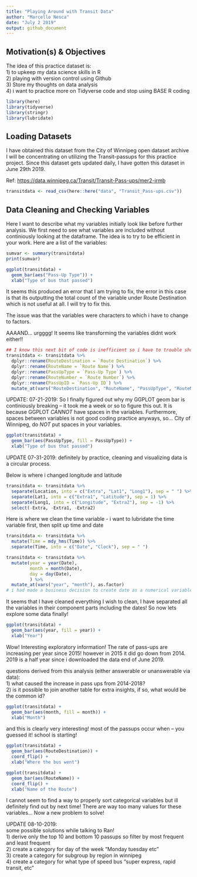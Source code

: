 ```yaml
---
title: "Playing Around with Transit Data"
author: "Marcello Nesca"
date: "July 2 2019"
output: github_document
---
```


## Motivation(s) & Objectives

The idea of this practice dataset is:  
  1) to upkeep my data science skills in R  
  2) playing with version control using Github  
  3) Store my thoughts on data analysis  
  4) i want to practice more on Tidyverse code and stop using BASE R coding  


```r
library(here) 
library(tidyverse)
library(stringr)
library(lubridate)
```

## Loading Datasets

I have obtained this dataset from the City of Winnipeg open dataset archive I will be concentrating on utilizing the Transit-passups for this practice project.  Since this dataset gets updated daily, I have gotten this dataset in June 29th 2019.

Ref: <https://data.winnipeg.ca/Transit/Transit-Pass-ups/mer2-irmb>

```r
transitdata <- read_csv(here::here("data", "Transit_Pass-ups.csv"))
```

## Data Cleaning and Checking Variables

Here I want to describe what my variables initially look like before further analysis. We first need to see what variables are included without continiously looking at the dataframe.  The idea is to try to be efficient in your work. 
Here are a list of the variables: 
```r
sumvar <- summary(transitdata)
print(sumvar)
```

```r
ggplot(transitdata) +
  geom_bar(aes("Pass-Up Type")) +
  xlab("Type of bus that passed")
```

It seems this produced an error that I am trying to fix, the error in this case is that its outputting the total count of the variable under Route Destination which is not useful at all. I will try to fix this.

The issue was that the variables were characters to which i have to change to factors.

AAAAND... urgggg! It seems like transforming the variables didnt work either!!


```r
## I know this next bit of code is inefficient so i have to trouble shoot it later.
transitdata <- transitdata %>% 
  dplyr::rename(RouteDestination = `Route Destination`) %>%
  dplyr::rename(RouteName = `Route Name`) %>%
  dplyr::rename(PassUpType = `Pass-Up Type`) %>%
  dplyr::rename(RouteNumber = `Route Number`) %>%
  dplyr::rename(PassUpID = `Pass-Up ID`) %>%
  mutate_at(vars("RouteDestination", "RouteName", "PassUpType", "RouteNumber"), as.factor)
```

UPDATE: 07-21-2019:
So I finally figured out why my GGPLOT geom bar is continiously breaking -- it took me a week or so to figure this out.  It is because GGPLOT *CANNOT* have spaces in the variables.  Furthermore, spaces between variables is not good coding practice anyways, so... City of Winnipeg, do *NOT* put spaces in your variables.

```r
ggplot(transitdata) +
  geom_bar(aes(PassUpType, fill = PassUpType)) +
  xlab("Type of bus that passed")
```

UPDATE 07-31-2019:
definitely by practice, cleaning and visualizing data is a circular process. 

Below is where i changed longitude and latitude

```r
transitdata <- transitdata %>%
  separate(Location, into = c("Extra", "Lat1", "Long1"), sep = " ") %>%
  separate(Lat1, into = c("Extra1", "Latitude"), sep = 1) %>%
  separate(Long1, into = c("Longitude", "Extra2"), sep = -1) %>%
  select(-Extra, -Extra1, -Extra2)
```

Here is where we clean the time variable - i want to lubridate the time variable first, then split up time and date

```r
transitdata <- transitdata %>%
  mutate(Time = mdy_hms(Time)) %>%
  separate(Time, into = c("Date", "Clock"), sep = " ")
```

```r
transitdata <- transitdata %>%
  mutate(year = year(Date), 
         month = month(Date), 
         day = day(Date),
         ) %>%
  mutate_at(vars("year", "month"), as.factor) 
# i had made a business decision to create date as a numerical variable instead of a categorical variable -- because i want to analyze the average date within a month.
```

It seems that I have cleaned everything I wish to clean, I have separated all the variables in their component parts including the dates! So now lets explore some data finally!

```r
ggplot(transitdata) +
  geom_bar(aes(year, fill = year)) +
  xlab("Year")
```

Wow! Interesting exploratory information! The rate of pass-ups are increasing per year since 2015! however in 2015 it did go down from 2014. 2019 is a half year since i downloaded the data end of June 2019.

questions derived from this analysis (either answerable or unanswerable via data):  
1) what caused the increase in pass ups from 2014-2018?  
2) is it possible to join another table for extra insights, if so, what would be the common id?

```r
ggplot(transitdata) +
  geom_bar(aes(month, fill = month)) +
  xlab("Month")
```

and this is clearly very interesting! most of the passups occur when -- you guessed it! school is starting!

```r
ggplot(transitdata) +
  geom_bar(aes(RouteDestination)) +
  coord_flip() +
  xlab("Where the bus went")

ggplot(transitdata) +
  geom_bar(aes(RouteName)) +
  coord_flip() +
  xlab("Name of the Route")
```

I cannot seem to find a way to properly sort categorical variables but ill definitely find out by next time! There are way too many values for these variables... Now a new problem to solve!

UPDATE 08-10-2019:  
some possible solutions while talking to Ran!  
1) derive only the top 10 and bottom 10 passups so filter by most frequent and least frequent  
2) create a category for day of the week "Monday tuesday etc"  
3) create a category for subgroup by region in winnipeg  
4) create a category for what type of speed bus "super express, rapid transit, etc"

